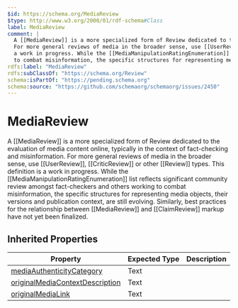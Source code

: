 ```yaml
---
$id: https://schema.org/MediaReview
$type: http://www.w3.org/2000/01/rdf-schema#Class
label: MediaReview
comment: |
  A [[MediaReview]] is a more specialized form of Review dedicated to the evaluation of media content online, typically in the context of fact-checking and misinformation.
  For more general reviews of media in the broader sense, use [[UserReview]], [[CriticReview]] or other [[Review]] types. This definition is
  a work in progress. While the [[MediaManipulationRatingEnumeration]] list reflects significant community review amongst fact-checkers and others working
  to combat misinformation, the specific structures for representing media objects, their versions and publication context, are still evolving. Similarly, best practices for the relationship between [[MediaReview]] and [[ClaimReview]] markup have not yet been finalized.
rdfs:label: "MediaReview"
rdfs:subClassOf: "https://schema.org/Review"
schema:isPartOf: "https://pending.schema.org"
schema:source: "https://github.com/schemaorg/schemaorg/issues/2450"
---
```


# MediaReview

A [[MediaReview]] is a more specialized form of Review dedicated to the evaluation of media content online, typically in the context of fact-checking and misinformation.
    For more general reviews of media in the broader sense, use [[UserReview]], [[CriticReview]] or other [[Review]] types. This definition is
    a work in progress. While the [[MediaManipulationRatingEnumeration]] list reflects significant community review amongst fact-checkers and others working
    to combat misinformation, the specific structures for representing media objects, their versions and publication context, are still evolving. Similarly, best practices for the relationship between [[MediaReview]] and [[ClaimReview]] markup have not yet been finalized.

## Inherited Properties

| Property | Expected Type | Description |
| --- | --- | --- |
| [mediaAuthenticityCategory](https://schema.org/mediaAuthenticityCategory) | Text |  |
| [originalMediaContextDescription](https://schema.org/originalMediaContextDescription) | Text |  |
| [originalMediaLink](https://schema.org/originalMediaLink) | Text |  |
